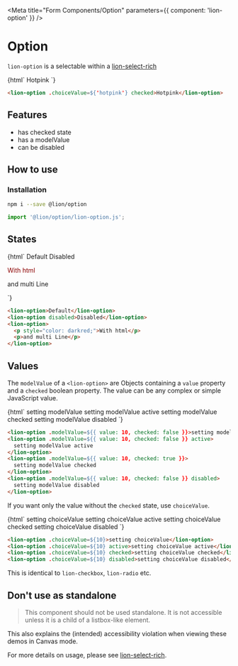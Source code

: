 

<Meta title="Form Components/Option" parameters={{ component: 'lion-option' }} />

# Option

`lion-option` is a selectable within a [lion-select-rich](?path=/docs/form-components-select-rich)

<Story name="Default">
  {html`
    <lion-option .choiceValue=${'hotpink'} checked>Hotpink</lion-option>
  `}
</Story>

```html
<lion-option .choiceValue=${'hotpink'} checked>Hotpink</lion-option>
```

## Features

- has checked state
- has a modelValue
- can be disabled

## How to use

### Installation

```sh
npm i --save @lion/option
```

```js
import '@lion/option/lion-option.js';
```

## States

<Story name="States">
  {html`
    <lion-option>Default</lion-option>
    <lion-option disabled>Disabled</lion-option>
    <lion-option>
      <p style="color: darkred;">With html</p>
      <p>and multi Line</p>
    </lion-option>
  `}
</Story>

```html
<lion-option>Default</lion-option>
<lion-option disabled>Disabled</lion-option>
<lion-option>
  <p style="color: darkred;">With html</p>
  <p>and multi Line</p>
</lion-option>
```

## Values

The `modelValue` of a `<lion-option>` are Objects containing a `value` property and a `checked` boolean property.
The value can be any complex or simple JavaScript value.

<Story name="Model Values">
  {html`
    <lion-option .modelValue=${{ value: 10, checked: false }}>setting modelValue</lion-option>
    <lion-option .modelValue=${{ value: 10, checked: false }} active>
      setting modelValue active
    </lion-option>
    <lion-option .modelValue=${{ value: 10, checked: true }}>
      setting modelValue checked
    </lion-option>
    <lion-option .modelValue=${{ value: 10, checked: false }} disabled>
      setting modelValue disabled
    </lion-option>
  `}
</Story>

```html
<lion-option .modelValue=${{ value: 10, checked: false }}>setting modelValue</lion-option>
<lion-option .modelValue=${{ value: 10, checked: false }} active>
  setting modelValue active
</lion-option>
<lion-option .modelValue=${{ value: 10, checked: true }}>
  setting modelValue checked
</lion-option>
<lion-option .modelValue=${{ value: 10, checked: false }} disabled>
  setting modelValue disabled
</lion-option>
```

If you want only the value without the `checked` state, use `choiceValue`.

<Story name="Choice Values">
  {html`
    <lion-option .choiceValue=${10}>setting choiceValue</lion-option>
    <lion-option .choiceValue=${10} active>setting choiceValue active</lion-option>
    <lion-option .choiceValue=${10} checked>setting choiceValue checked</lion-option>
    <lion-option .choiceValue=${10} disabled>setting choiceValue disabled</lion-option>
  `}
</Story>

```html
<lion-option .choiceValue=${10}>setting choiceValue</lion-option>
<lion-option .choiceValue=${10} active>setting choiceValue active</lion-option>
<lion-option .choiceValue=${10} checked>setting choiceValue checked</lion-option>
<lion-option .choiceValue=${10} disabled>setting choiceValue disabled</lion-option>
```

This is identical to `lion-checkbox`, `lion-radio` etc.

## Don't use as standalone

> This component should not be used standalone. It is not accessible unless it is a child of a listbox-like element.

This also explains the (intended) accessibility violation when viewing these demos in Canvas mode.

For more details on usage, please see [lion-select-rich](?path=/docs/form-components-select-rich).
